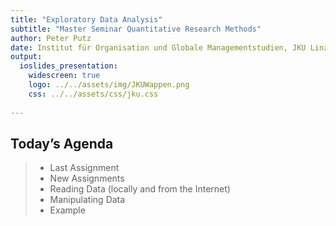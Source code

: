 ```yaml
---
title: "Exploratory Data Analysis"
subtitle: "Master Seminar Quantitative Research Methods"
author: Peter Putz
date: Institut für Organisation und Globale Managementstudien, JKU Linz
output: 
  ioslides_presentation:
    widescreen: true
    logo: ../../assets/img/JKUWappen.png
    css: ../../assets/css/jku.css
    
---
```



<!--


<div class="centered">
![Healthy Life Years](../../assets/img/03/hly.png)
</div>


-->



## Today's Agenda


>- Last Assignment
>- New Assignments
>- Reading Data (locally and from the Internet)
>- Manipulating Data
>- Example


